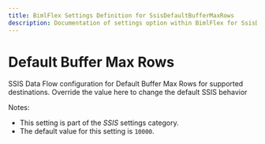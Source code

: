 ```yaml
---
title: BimlFlex Settings Definition for SsisDefaultBufferMaxRows
description: Documentation of settings option within BimlFlex for SsisDefaultBufferMaxRows
---
```

<head>
  <meta name="varigenceProduct" content="BimlFlex"></meta>
  <meta name="varigenceArticleType" content="Reference"></meta>
</head>

# Default Buffer Max Rows

SSIS Data Flow configuration for Default Buffer Max Rows for supported destinations. Override the value here to change the default SSIS behavior

Notes:

* This setting is part of the *SSIS* settings category.
* The default value for this setting is `10000`.
